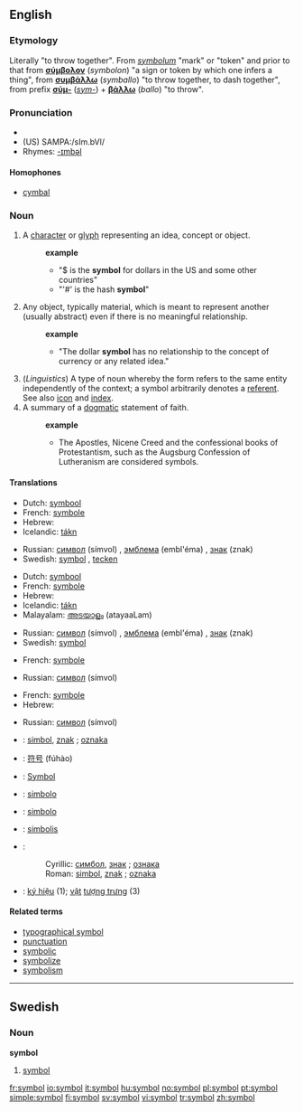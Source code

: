 {{see|Symbol}}
==English==

===Etymology===
Literally "to throw together". From {{LL.}} ''[[symbolum]]'' "mark" or "token" and prior to that from {{Gr.}} '''[[σύμβολον]]''' (''symbolon'') "a sign or token by which one infers a thing", from '''[[συμβάλλω]]''' (''symballo'') "to throw together, to dash together", from prefix '''[[σύμ-]]''' (''[[sym-]]'') + '''[[βάλλω]]''' (''ballo'') "to throw".

===Pronunciation===
* {{IPA|/sɪmbəɫ/}}
* (US) SAMPA:/sIm.bVl/
* Rhymes: [[Rhymes:English:-ɪmbəl|-ɪmbəl]]

====Homophones====
* [[cymbal]]

===Noun===
{{en-noun}}

# A [[character]] or [[glyph]] representing an idea, concept or object.
#:'''example'''
#:*"$ is the '''symbol''' for dollars in the US and some other countries"
#:*"'#' is the hash '''symbol'''"
# Any object, typically material, which is meant to represent another (usually abstract) even if there is no meaningful relationship. 
#:'''example'''
#:*"The dollar '''symbol''' has no relationship to the concept of currency or any related idea."
# (''Linguistics'') A type of noun whereby the form refers to the same entity independently of the context; a symbol arbitrarily denotes a [[referent]]. See also [[icon]] and [[index]].
#A summary of a [[dogmatic]] statement of faith. 
#:'''example'''
#:*The Apostles, Nicene Creed and the confessional books of Protestantism, such as the Augsburg Confession of Lutheranism are considered symbols.

====Translations====
{{trans-top|a character or glyph}}
*Dutch: [[symbool]]
*French: [[symbole]] {{m}}
*Hebrew: {{he-translation|סמל|sémel}} {{m}}
*Icelandic: [[tákn]] {{n}}
{{trans-mid}}
*Russian: [[символ]] (símvol) {{m}}, [[эмблема]] (embl'éma) {{f}}, [[знак]] (znak) {{m}}
*Swedish: [[symbol#Swedish|symbol]] {{c}}, [[tecken]] {{n}}
{{trans-bottom}}

{{trans-top|an object meant to represent another}}
*Dutch: [[symbool]]
*French: [[symbole]] {{m}}
*Hebrew: {{he-translation|סמל|sémel}} {{m}}
*Icelandic: [[tákn]] {{n}}
*Malayalam: [[അടയാളം]] (atayaaLam)
{{trans-mid}}
*Russian: [[символ]] (símvol) {{m}}, [[эмблема]] (embl'éma) {{f}}, [[знак]] (znak) {{m}}
*Swedish: [[symbol#Swedish|symbol]] {{c}}
{{trans-bottom}}

{{trans-top|a type of noun}}
*French: [[symbole]] {{m}}
{{trans-mid}}
*Russian: [[символ]] (símvol) {{m}}
{{trans-bottom}}

{{trans-top|a summary of a dogmatic statement of faith}}
*French: [[symbole]] {{m}}
*Hebrew: {{he-translation|סממן|samemán}} {{m}}
{{trans-mid}}
*Russian: [[символ]] (símvol) {{m}}
{{trans-bottom}}

{{rfc-trans}}
*{{ttbc|Bosnian}}: [[simbol]], [[znak]] {{m}}; [[oznaka]] {{f}}
*{{ttbc|Chinese}}: [[符号]] (fúhào)
*{{ttbc|German}}: [[Symbol]] {{n}}
*{{ttbc|Ido}}: [[simbolo]]
*{{ttbc|Italian}}: [[simbolo]] {{m}}
*{{ttbc|Lithuanian}}: [[simbolis]] {{m}}
*{{ttbc|Serbian}}:
*:Cyrillic: [[симбол]], [[знак]] {{m}}; [[ознака]] {{f}}
*:Roman: [[simbol]], [[znak]] {{m}}; [[oznaka]] {{f}}
*{{ttbc|Vietnamese}}: [[ký hiệu]] (1); [[vật]] [[tượng trưng]] (3)

====Related terms====
*[[typographical symbol]]
*[[punctuation]]
*[[symbolic]]
*[[symbolize]]
*[[symbolism]]

----

==Swedish==

===Noun===
{{sv-noun-reg-r-c|2=symbole}}
'''symbol'''

#[[symbol#English|symbol]]

[[Category:Symbols| ]]

[[fr:symbol]]
[[io:symbol]]
[[it:symbol]]
[[hu:symbol]]
[[no:symbol]]
[[pl:symbol]]
[[pt:symbol]]
[[simple:symbol]]
[[fi:symbol]]
[[sv:symbol]]
[[vi:symbol]]
[[tr:symbol]]
[[zh:symbol]]